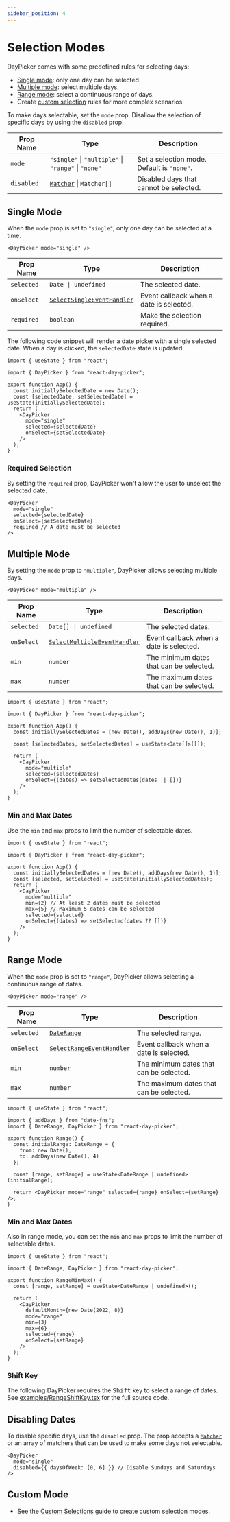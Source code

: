 ```yaml
---
sidebar_position: 4
---
```


# Selection Modes

DayPicker comes with some predefined rules for selecting days:

- [Single mode](#single-mode): only one day can be selected.
- [Multiple mode](#multiple-mode): select multiple days.
- [Range mode](#range-mode): select a continuous range of days.
- Create [custom selection](/advanced-guides/custom-selections.mdx) rules for more complex scenarios.

To make days selectable, set the `mode` prop. Disallow the selection of specific days by using the `disabled` prop.

| Prop Name  | Type                                                       | Description                                |
| ---------- | ---------------------------------------------------------- | ------------------------------------------ |
| `mode`     | `"single"` \| `"multiple"` \| `"range"` \| `"none"`        | Set a selection mode. Default is `"none"`. |
| `disabled` | [`Matcher`](../api/type-aliases/Matcher.md) \| `Matcher[]` | Disabled days that cannot be selected.     |

## Single Mode

When the `mode` prop is set to `"single"`, only one day can be selected at a time.

```tsx
<DayPicker mode="single" />
```

| Prop Name  | Type                                                                          | Description                             |
| ---------- | ----------------------------------------------------------------------------- | --------------------------------------- |
| `selected` | `Date \| undefined`                                                           | The selected date.                      |
| `onSelect` | [`SelectSingleEventHandler`](../api/type-aliases/SelectSingleEventHandler.md) | Event callback when a date is selected. |
| `required` | `boolean`                                                                     | Make the selection required.            |

The following code snippet will render a date picker with a single selected date. When a day is clicked, the `selectedDate` state is updated.

```tsx
import { useState } from "react";

import { DayPicker } from "react-day-picker";

export function App() {
  const initiallySelectedDate = new Date();
  const [selectedDate, setSelectedDate] = useState(initiallySelectedDate);
  return (
    <DayPicker
      mode="single"
      selected={selectedDate}
      onSelect={setSelectedDate}
    />
  );
}
```

<BrowserWindow>
  <Examples.Single />
</BrowserWindow>

### Required Selection

By setting the `required` prop, DayPicker won't allow the user to unselect the selected date.

<BrowserWindow>
  <Examples.SingleRequired />
</BrowserWindow>

```tsx
<DayPicker
  mode="single"
  selected={selectedDate}
  onSelect={setSelectedDate}
  required // A date must be selected
/>
```

## Multiple Mode

By setting the `mode` prop to `"multiple"`, DayPicker allows selecting multiple days.

```tsx
<DayPicker mode="multiple" />
```

| Prop Name  | Type                                                                              | Description                             |
| ---------- | --------------------------------------------------------------------------------- | --------------------------------------- |
| `selected` | `Date[] \| undefined`                                                             | The selected dates.                     |
| `onSelect` | [`SelectMultipleEventHandler`](../api/type-aliases/SelectMultipleEventHandler.md) | Event callback when a date is selected. |
| `min`      | `number`                                                                          | The minimum dates that can be selected. |
| `max`      | `number`                                                                          | The maximum dates that can be selected. |

```tsx
import { useState } from "react";

import { DayPicker } from "react-day-picker";

export function App() {
  const initiallySelectedDates = [new Date(), addDays(new Date(), 1)];

  const [selectedDates, setSelectedDates] = useState<Date[]>([]);

  return (
    <DayPicker
      mode="multiple"
      selected={selectedDates}
      onSelect={(dates) => setSelectedDates(dates || [])}
    />
  );
}
```

<BrowserWindow>
  <Examples.Multiple />
</BrowserWindow>

### Min and Max Dates

Use the `min` and `max` props to limit the number of selectable dates.

```tsx
import { useState } from "react";

import { DayPicker } from "react-day-picker";

export function App() {
  const initiallySelectedDates = [new Date(), addDays(new Date(), 1)];
  const [selected, setSelected] = useState(initiallySelectedDates);
  return (
    <DayPicker
      mode="multiple"
      min={2} // At least 2 dates must be selected
      max={5} // Maximum 5 dates can be selected
      selected={selected}
      onSelect={(dates) => setSelected(dates ?? [])}
    />
  );
}
```

<BrowserWindow>
  <Examples.MultipleMinMax />
</BrowserWindow>

## Range Mode

When the `mode` prop is set to `"range"`, DayPicker allows selecting a continuous range of dates.

```tsx
<DayPicker mode="range" />
```

| Prop Name  | Type                                                                        | Description                             |
| ---------- | --------------------------------------------------------------------------- | --------------------------------------- |
| `selected` | [`DateRange`](../api/type-aliases/DateRange.md)                             | The selected range.                     |
| `onSelect` | [`SelectRangeEventHandler`](../api/type-aliases/SelectRangeEventHandler.md) | Event callback when a date is selected. |
| `min`      | `number`                                                                    | The minimum dates that can be selected. |
| `max`      | `number`                                                                    | The maximum dates that can be selected. |

```tsx
import { useState } from "react";

import { addDays } from "date-fns";
import { DateRange, DayPicker } from "react-day-picker";

export function Range() {
  const initialRange: DateRange = {
    from: new Date(),
    to: addDays(new Date(), 4)
  };

  const [range, setRange] = useState<DateRange | undefined>(initialRange);

  return <DayPicker mode="range" selected={range} onSelect={setRange} />;
}
```

<BrowserWindow>
  <Examples.Range />
</BrowserWindow>

### Min and Max Dates

Also in range mode, you can set the `min` and `max` props to limit the number of selectable dates.

```tsx
import { useState } from "react";

import { DateRange, DayPicker } from "react-day-picker";

export function RangeMinMax() {
  const [range, setRange] = useState<DateRange | undefined>();

  return (
    <DayPicker
      defaultMonth={new Date(2022, 8)}
      mode="range"
      min={3}
      max={6}
      selected={range}
      onSelect={setRange}
    />
  );
}
```

<BrowserWindow>
  <Examples.RangeMinMax />
</BrowserWindow>

### Shift Key

The following DayPicker requires the <kbd>Shift</kbd> key to select a range of dates. See [examples/RangeShiftKey.tsx](https://github.com/gpbl/react-day-picker/blob/website/examples/RangeShiftKey.tsx) for the full source code.

<BrowserWindow>
  <Examples.RangeShiftKey />
</BrowserWindow>

## Disabling Dates

To disable specific days, use the `disabled` prop. The prop accepts a [`Matcher`](../api/type-aliases/Matcher.md) or an array of matchers that can be used to make some days not selectable.

```tsx
<DayPicker
  mode="single"
  disabled={{ daysOfWeek: [0, 6] }} // Disable Sundays and Saturdays
/>
```

<BrowserWindow>
  <Examples.ModifiersDisabled />
</BrowserWindow>

## Custom Mode

- See the [Custom Selections](/advanced-guides/custom-selections.mdx) guide to create custom selection modes.
